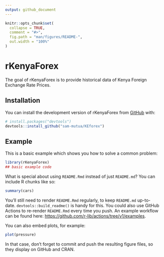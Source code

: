 ```yaml
---
output: github_document
---
```


<!-- README.md is generated from README.Rmd. Please edit that file -->

```r
knitr::opts_chunk$set(
  collapse = TRUE,
  comment = "#>",
  fig.path = "man/figures/README-",
  out.width = "100%"
)
```

# rKenyaForex

<!-- badges: start -->
<!-- badges: end -->

The goal of rKenyaForex is to provide historical data of Kenya Foreign Exchange Rate Prices. 

## Installation

You can install the development version of rKenyaForex from [GitHub](https://github.com/) with:

``` r
# install.packages("devtools")
devtools::install_github("sam-mutua/KEforex")
```

## Example

This is a basic example which shows you how to solve a common problem:

```r
library(rKenyaForex)
## basic example code
```

What is special about using `README.Rmd` instead of just `README.md`? You can include R chunks like so:

```r
summary(cars)
```

You'll still need to render `README.Rmd` regularly, to keep `README.md` up-to-date. `devtools::build_readme()` is handy for this. You could also use GitHub Actions to re-render `README.Rmd` every time you push. An example workflow can be found here: <https://github.com/r-lib/actions/tree/v1/examples>.

You can also embed plots, for example:

```r
plot(pressure)
```

In that case, don't forget to commit and push the resulting figure files, so they display on GitHub and CRAN.
